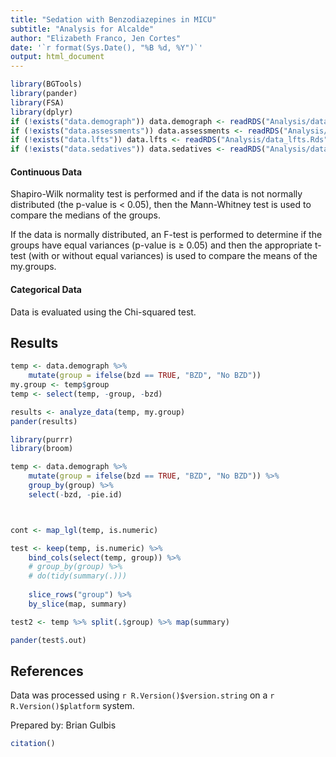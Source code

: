 ```yaml
---
title: "Sedation with Benzodiazepines in MICU"
subtitle: "Analysis for Alcalde"
author: "Elizabeth Franco, Jen Cortes"
date: '`r format(Sys.Date(), "%B %d, %Y")`'
output: html_document
---
```


```r
library(BGTools)
library(pander)
library(FSA)
library(dplyr)
if (!exists("data.demograph")) data.demograph <- readRDS("Analysis/data_demograph.Rds")
if (!exists("data.assessments")) data.assessments <- readRDS("Analysis/data_assessments.Rds")
if (!exists("data.lfts")) data.lfts <- readRDS("Analysis/data_lfts.Rds")
if (!exists("data.sedatives")) data.sedatives <- readRDS("Analysis/data_sedatives.Rds")
```

#### Continuous Data

Shapiro-Wilk normality test is performed and if the data is not normally distributed (the p-value is < 0.05), then the Mann-Whitney test is used to compare the medians of the groups.

If the data is normally distributed, an F-test is performed to determine if the groups have equal variances (p-value is $\ge$ 0.05) and then the appropriate t-test (with or without equal variances) is used to compare the means of the my.groups.

#### Categorical Data

Data is evaluated using the Chi-squared test. 

## Results

```r
temp <- data.demograph %>%
    mutate(group = ifelse(bzd == TRUE, "BZD", "No BZD"))
my.group <- temp$group
temp <- select(temp, -group, -bzd)

results <- analyze_data(temp, my.group)
pander(results)
```


```r
library(purrr)
library(broom)

temp <- data.demograph %>%
    mutate(group = ifelse(bzd == TRUE, "BZD", "No BZD")) %>%
    group_by(group) %>%
    select(-bzd, -pie.id)



cont <- map_lgl(temp, is.numeric)

test <- keep(temp, is.numeric) %>% 
    bind_cols(select(temp, group)) %>% 
    # group_by(group) %>%
    # do(tidy(summary(.)))
    
    slice_rows("group") %>% 
    by_slice(map, summary)

test2 <- temp %>% split(.$group) %>% map(summary)

pander(test$.out)
```

## References

Data was processed using `r R.Version()$version.string` on a `r R.Version()$platform` system.

Prepared by: Brian Gulbis

```r
citation()
```
